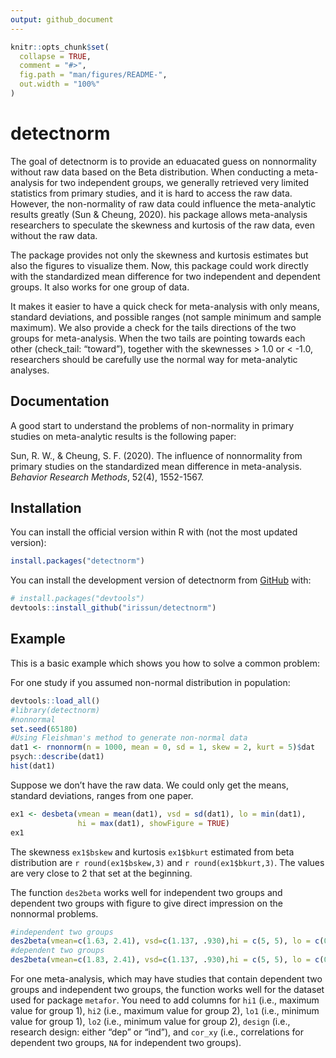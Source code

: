 ```yaml
---
output: github_document
---
```


<!-- README.md is generated from README.Rmd. Please edit that file -->

```r
knitr::opts_chunk$set(
  collapse = TRUE,
  comment = "#>",
  fig.path = "man/figures/README-",
  out.width = "100%"
)
```

# detectnorm

<!-- badges: start -->
<!-- badges: end -->

The goal of detectnorm is to provide an eduacated guess on nonnormality without raw data based on the Beta distribution. 
When conducting a meta-analysis for two independent groups, we generally retrieved very limited statistics from primary studies, and it is hard to access the raw data. However, the non-normality of raw data could influence the meta-analytic results greatly (Sun & Cheung, 2020).
his package allows meta-analysis researchers to speculate the skewness and kurtosis of the raw data, even without the raw data. 

The package provides not only the skewness and kurtosis estimates but also the figures to visualize them. Now, this package could work directly with the standardized mean difference for two independent and dependent groups. It also works for one group of data.

It makes it easier to have a quick check for meta-analysis with only means, standard deviations, and possible ranges (not sample minimum and sample maximum). We also provide a check for the tails directions of the two groups for meta-analysis. When the two tails are pointing towards each other (check_tail: "toward"), together with the skewnesses > 1.0 or < -1.0, researchers should be carefully use the normal way for meta-analytic analyses. 

## Documentation
A good start to understand the problems of non-normality in primary studies on meta-analytic results is the following paper:

Sun, R. W., & Cheung, S. F. (2020). The influence of nonnormality from primary studies on the standardized mean difference in meta-analysis. *Behavior Research Methods*, 52(4), 1552-1567.

## Installation

You can install the official version within R with (not the most updated version): 

```r
install.packages("detectnorm")
```

You can install the development version of detectnorm from [GitHub](https://github.com/) with:

``` r
# install.packages("devtools")
devtools::install_github("irissun/detectnorm")
```

## Example

This is a basic example which shows you how to solve a common problem:

For one study if you assumed non-normal distribution in population:

```r
devtools::load_all()
#library(detectnorm)
#nonnormal 
set.seed(65180)
#Using Fleishman's method to generate non-normal data
dat1 <- rnonnorm(n = 1000, mean = 0, sd = 1, skew = 2, kurt = 5)$dat
psych::describe(dat1)
hist(dat1)
```

Suppose we don't have the raw data. We could only get the means, standard deviations, ranges from one paper. 

```r
ex1 <- desbeta(vmean = mean(dat1), vsd = sd(dat1), lo = min(dat1), 
               hi = max(dat1), showFigure = TRUE)
ex1
```

The skewness `ex1$bskew` and kurtosis `ex1$bkurt` estimated from beta distribution are `r round(ex1$bskew,3)` and `r round(ex1$bkurt,3)`. The values are very close to 2 that set at the beginning. 

The function `des2beta` works well for independent two groups and dependent two groups with figure to give direct impression on the nonnormal problems.

```r
#independent two groups
des2beta(vmean=c(1.63, 2.41), vsd=c(1.137, .930),hi = c(5, 5), lo = c(0, 0), design = "ind", showFigure = TRUE)
#dependent two groups
des2beta(vmean=c(1.83, 2.41), vsd=c(1.137, .930),hi = c(5, 5), lo = c(0, 0), design = "dep", cor_xy = .5, showFigure = TRUE)
```

For one meta-analysis, which may have studies that contain dependent two groups and independent two groups, the function works well for the dataset used for package `metafor`. You need to add columns for `hi1` (i.e., maximum value for group 1), `hi2` (i.e., maximum value for group 2), `lo1` (i.e., minimum value for group 1), `lo2` (i.e., minimum value for group 2), `design` (i.e., research design: either "dep" or "ind"), and `cor_xy` (i.e., correlations for dependent two groups, `NA` for independent two groups). 
